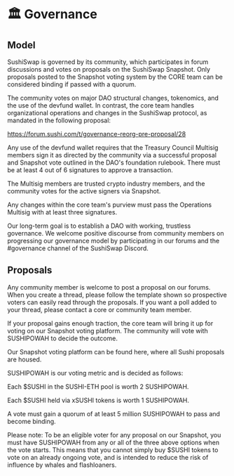 # 🏛️ Governance

## Model

SushiSwap is governed by its community, which participates in forum discussions and votes on proposals on the SushiSwap Snapshot. Only proposals posted to the Snapshot voting system by the CORE team can be considered binding if passed with a quorum.

The community votes on major DAO structural changes, tokenomics, and the use of the devfund wallet. In contrast, the core team handles organizational operations and changes in the SushiSwap protocol, as mandated in the following proposal:

https://forum.sushi.com/t/governance-reorg-pre-proposal/28

Any use of the devfund wallet requires that the Treasury Council Multisig members sign it as directed by the community via a successful proposal and Snapshot vote outlined in the DAO's foundation rulebook. There must be at least 4 out of 6 signatures to approve a transaction.

The Multisig members are trusted crypto industry members, and the community votes for the active signers via Snapshot.

Any changes within the core team's purview must pass the Operations Multisig with at least three signatures.

Our long-term goal is to establish a DAO with working, trustless governance. We welcome positive discourse from community members on progressing our governance model by participating in our forums and the #governance channel of the SushiSwap Discord.

## Proposals

Any community member is welcome to post a proposal on our forums. When you create a thread, please follow the template shown so prospective voters can easily read through the proposals. If you want a poll added to your thread, please contact a core or community team member.

If your proposal gains enough traction, the core team will bring it up for voting on our Snapshot voting platform. The community will vote with SUSHIPOWAH to decide the outcome.

Our Snapshot voting platform can be found here, where all Sushi proposals are housed.

SUSHIPOWAH is our voting metric and is decided as follows:

Each $SUSHI in the SUSHI-ETH pool is worth 2 SUSHIPOWAH.

Each $SUSHI held via xSUSHI tokens is worth 1 SUSHIPOWAH.

A vote must gain a quorum of at least 5 million SUSHIPOWAH to pass and become binding.

Please note: To be an eligible voter for any proposal on our Snapshot, you must have SUSHIPOWAH from any or all of the three above options when the vote starts. This means that you cannot simply buy $SUSHI tokens to vote on an already ongoing vote, and is intended to reduce the risk of influence by whales and flashloaners.
